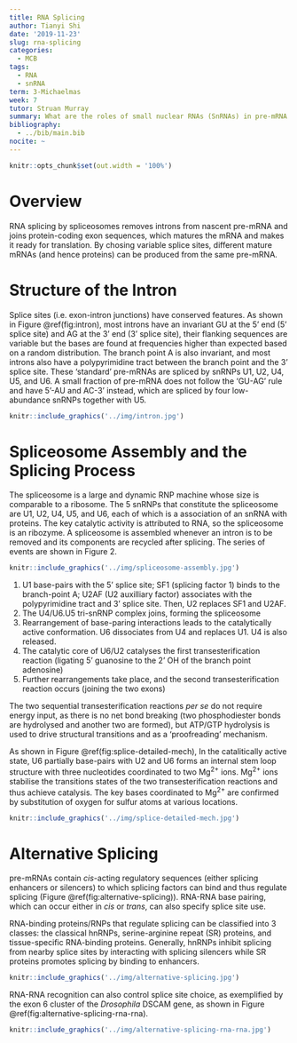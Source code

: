 ```yaml
---
title: RNA Splicing
author: Tianyi Shi
date: '2019-11-23'
slug: rna-splicing
categories:
  - MCB
tags:
  - RNA
  - snRNA
term: 3-Michaelmas
week: 7
tutor: Struan Murray
summary: What are the roles of small nuclear RNAs (SnRNAs) in pre-mRNA splicing and what are the mechanisms that control alternative splicing?
bibliography:
  - ../bib/main.bib
nocite: ~
---
```


```r
knitr::opts_chunk$set(out.width = '100%')
```


# Overview

RNA splicing by spliceosomes removes introns from nascent pre-mRNA and joins protein-coding exon sequences, which matures the mRNA and makes it ready for translation. By chosing variable splice sites, different mature mRNAs (and hence proteins) can be produced from the same pre-mRNA.

# Structure of the Intron

Splice sites (i.e. exon-intron junctions) have conserved features. As shown in Figure \@ref(fig:intron), most introns have an invariant GU at the 5' end (5' splice site) and AG at the 3' end (3' splice site), their flanking sequences are variable but the bases are found at frequencies higher than expected based on a random distribution. The branch point A is also invariant, and most introns also have a polypyrimidine tract between the branch point and the 3' splice site. These 'standard' pre-mRNAs are spliced by snRNPs U1, U2, U4, U5, and U6. A small fraction of pre-mRNA does not follow the 'GU-AG' rule and have 5'-AU and AC-3' instead, which are spliced by four low-abundance snRNPs together with U5. 

```r
knitr::include_graphics('../img/intron.jpg')
```

# Spliceosome Assembly and the Splicing Process

The spliceosome is a large and dynamic RNP machine whose size is comparable to a ribosome. The 5 snRNPs that constitute the spliceosome are U1, U2, U4, U5, and U6, each of which is a association of an snRNA with proteins. The key catalytic activity is attributed to RNA, so the spliceosome is an ribozyme. A spliceosome is assembled whenever an intron is to be removed and its components are recycled after splicing. The series of events are shown in Figure 2.

```r
knitr::include_graphics('../img/spliceosome-assembly.jpg')
```

1. U1 base-pairs with the 5' splice site; SF1 (splicing factor 1) binds to the branch-point A; U2AF (U2 auxilliary factor) associates with the polypyrimidine tract and 3' splice site. Then, U2 replaces SF1 and U2AF.
2. The U4/U6.U5 tri-snRNP complex joins, forming the spliceosome
3. Rearrangement of base-paring interactions leads to the catalytically active conformation. U6 dissociates from U4 and replaces U1. U4 is also released.
4. The catalytic core of U6/U2 catalyses the first transesterification reaction (ligating 5' guanosine to the 2' OH of the branch point adenosine)
5. Further rearrangements take place, and the second transesterification reaction occurs (joining the two exons)

The two sequential transesterification reactions *per se* do not require energy input, as there is no net bond breaking (two phosphodiester bonds are hydrolysed and another two are formed), but ATP/GTP hydrolysis is used to drive structural transitions and as a 'proofreading' mechanism.

As shown in Figure \@ref(fig:splice-detailed-mech), In the catalitically active state, U6 partially base-pairs with U2 and U6 forms an internal stem loop structure with three nucleotides coordinated to two Mg^2+^ ions. Mg^2+^ ions stabilise the transitions states of the two transesterification reactions and thus achieve catalysis. The key bases coordinated to Mg^2+^ are confirmed by substitution of oxygen for sulfur atoms at various locations.

```r
knitr::include_graphics('../img/splice-detailed-mech.jpg')
```

# Alternative Splicing

pre-mRNAs contain *cis*-acting regulatory sequences (either splicing enhancers or silencers) to which splicing factors can bind and thus regulate splicing (Figure \@ref(fig:alternative-splicing)). RNA-RNA base pairing, which can occur either in *cis* or *trans*, can also specify splice site use. 

RNA-binding proteins/RNPs that regulate splicing can be classified into 3 classes: the classical hnRNPs, serine-arginine repeat (SR) proteins, and tissue-specific RNA-binding proteins. Generally, hnRNPs inhibit splicing from nearby splice sites by interacting with splicing silencers while SR proteins promotes splicing by binding to enhancers. 

```r
knitr::include_graphics('../img/alternative-splicing.jpg')
```

RNA-RNA recognition can also control splice site choice, as exemplified by the exon 6 cluster of the *Drosophila* DSCAM gene, as shown in Figure \@ref(fig:alternative-splicing-rna-rna).

```r
knitr::include_graphics('../img/alternative-splicing-rna-rna.jpg')
```

